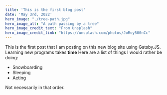 ```yaml
---
title: 'This is the first blog post'
date: 'May 3rd, 2022'
hero_image: "./tree-path.jpg"
hero_image_alt: "A path passing by a tree"
hero_image_credit_text: "From Unsplash"
hero_image_credit_link: "https://unsplash.com/photos/JoRoy500nCc"
---
```


This is the first post that I am posting on this new blog site using Gatsby.JS.
Learning new programs takes **time**
Here are a list of things I would rather be doing:

- Snowboarding
- Sleeping
- Acting

Not necessarily in that order.
